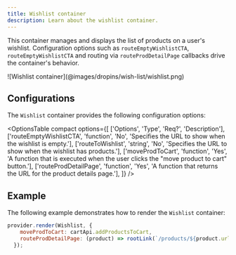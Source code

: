 ```yaml
---
title: Wishlist container
description: Learn about the wishlist container.
---
```



This container manages and displays the list of products on a user's wishlist.
Configuration options such as `routeEmptyWishlistCTA`, `routeEmptyWishlistCTA` and routing via `routeProdDetailPage` callbacks drive the container's behavior.

<Diagram caption="Wishlist container">
  ![Wishlist container](@images/dropins/wish-list/wishlist.png)
</Diagram>

## Configurations

The `Wishlist` container provides the following configuration options:

<OptionsTable
compact
    options={[
        ['Options', 'Type', 'Req?', 'Description'],
        ['routeEmptyWishlistCTA', 'function', 'No', 'Specifies the URL to show when the wishlist is empty.'],
        ['routeToWishlist', 'string', 'No', 'Specifies the URL to show when the wishlist has products.'],
        ['moveProdToCart', 'function', 'Yes', 'A function that is executed when the user clicks the "move product to cart" button.'],
        ['routeProdDetailPage', 'function', 'Yes', 'A function that returns the URL for the product details page.'],
    ]}
/>

## Example

The following example demonstrates how to render the `Wishlist` container:

```javascript
provider.render(Wishlist, {
    moveProdToCart: cartApi.addProductsToCart,
    routeProdDetailPage: (product) => rootLink(`/products/${product.urlKey}/${product.sku}`),
  });
```
